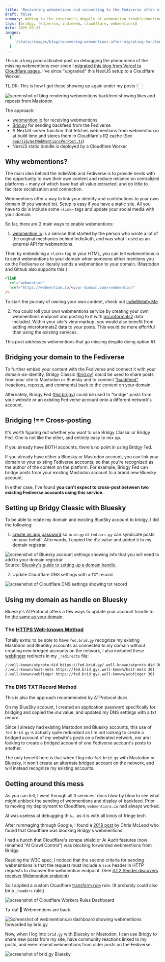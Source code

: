 ```yaml
---
title: 'Recovering webmentions and connecting to the Fediverse after migrating to Cloudflare'
draft: false
summary: Adding to the internet's dogpile of webmention troubleshooting for collecting authentic reactions from online communities.
tags: [bridgy, fediverse, indieweb, cloudflare, webmentions]
date: 2025-09-23
images:
  [
    '/static/images/blog/recovering-webmentions-after-migrating-to-cloudflare/lost-webmentions.png'
  ]
---
```


This is a long procrastinated post on debugging the phenomena of the missing webmentions ever since I [migrated this blog from Vercel to Cloudflare pages](/blog/blocking-ai-crawlers). I've since "upgraded" this NextJS setup to a Cloudflare Worker.

TL;DR: This is how I got these showing up again under my posts 👇🏻

![screenshot of blog rendering webmentions backfeed showing likes and reposts from Mastodon](/static/images/blog/recovering-webmentions-after-migrating-to-cloudflare/blog-webmentions.png)

The approach:

- [webmention.io](https://webmention.io/) for receiving webmentions
- [Brid.gy](https://brid.gy/) for sending backfeed from the Fediverse
- A NextJS server function that fetches webmentions from webmention.io at build time and stores them in Cloudflare's R2 cache (See [`app/lib/getWebMentionsPerPost.ts`](https://github.com/usrrname/jenchan.biz/blob/main/app/lib/getWebMentionsPerPost.ts))
- NextJS static bundle is deployed by a Cloudflare Worker

## Why webmentions?

The main idea behind the IndieWeb and Fediverse is to provide nerds with the opportunity to own their own content and reduce reliance on centralized platforms – many of which have had all value extracted, and do little to facilitate socialization and connection.

Webmentions offer a way to link your identity and contributions to your own domain (if you wanted to). Setup is easy if you have a static site. All you have to do is include some `<link>` tags and update your social media with your domain.

So far, there are 2 main ways to enable webmentions:

1. [webmention.io](https://webmention.io/) is a service that started by the person who wrote a lot of the original mechanics behind IndieAuth, and was what I used as an external API for webmentions.

Then by embedding a `<link>` tag in your HTML, you can tell webmentions.io to send webmentions to your domain when someone either mentions you on the Fediverse or literally sends a webmention to your domain. (Mastodon and Github also supports this.)

```html
<link
  rel="webmention"
  href="https://webmention.io/<your-domain.com>/webmention"
/>
```

To start the journey of owning your own content, check out [IndieWebify.Me](https://indiewebify.me/)

2. You could roll your own webmentions service by creating your own webmentions endpoint and posting to it with [microformats2](https://microformats.org/wiki/microformats2) data included. Within your site's view markup, you would also benefit from adding microformats2 data to your posts. This would be more effortful than using the existing services.

This post addresses webmentions that go missing despite doing option #1.

## Bridging your domain to the Fediverse

To further embed your content with the Fediverse and connect it with your domain-as-identity, Bridgy Classic ([brid.gy](https://brid.gy/)) could be used to share posts from your site to Mastodon or Bluesky and to connect ["backfeed"](https://indieweb.org/backfeed) (reactions, reposts, and comments) back to the content on your domain.

Alternately, Bridgy Fed ([fed.bri.gy](https://fed.bri.gy/)) could be used to "bridge" posts from your website or an existing Fediverse account onto a different network's account.

## Bridging !== Cross-posting

It's worth figuring out whether you want to use Bridgy Classic or Bridgy Fed.
One is not like the other, and entirely easy to mix up.

If you already have BOTH accounts, there's no point in using Bridgy Fed.

If you already have either a Bluesky or Mastodon account, you can link your domain to your existing Fediverse accounts, so that you're recognized as the author of the content on the platform. For example, Bridgy Fed can bridge posts from your existing Mastodon account to a brand new Bluesky account.

In either case, I've found **you can't expect to cross-post between two existing Fediverse accounts using this service.**

## Setting up Bridgy Classic with Bluesky

To be able to relate my domain and existing BlueSky account to bridgy, I did the following:

1. [create an app password](https://fed.brid.gy/docs#app-password) so `brid.gy` or `fed.bri.gy` can syndicate posts on your behalf. Afterwards, I copied the `dld` value and added it to my domain registrar.

<Image
  src="https://bsky.social/about/images/blogposts/change-handle-2.jpg"
  width={320}
  height={320}
  alt="screenshot of Bluesky account settings showing info that you will need to add to your domain registrar"
/>
Source: [Bluesky's guide to setting up a domain
handle](https://bsky.social/about/blog/4-28-2023-domain-handle-tutorial).

2. Update Cloudflare DNS settings with a `TXT` record

![screenshot of Cloudflare DNS settings showing txt record](/static/images/blog/recovering-webmentions-after-migrating-to-cloudflare/cf-dns.png)

## Using my domain as handle on Bluesky

Bluesky's ATProtocol offers a few ways to update your account handle to be [the same as your domain](https://atproto.com/specs/handle#handle-resolution).

### The [HTTPS Well-known Method](https://atproto.com/specs/handle#https-well-known-method)

Totally extra: to be able to have `fed.brid.gy` recognize my existing Mastodon and BlueSky accounts as connected to my domain without creating new bridged accounts on the network, I also included these [webfinger](https://en.wikipedia.org/wiki/WebFinger) redirects in my `_redirects` file:

```txt
/.well-known/atproto-did https://fed.brid.gy/.well-known/atproto-did 301
/.well-known/host-meta https://fed.brid.gy/.well-known/host-meta 301
/.well-known/webfinger https://fed.brid.gy/.well-known/webfinger 301
```

### The DNS TXT Record Method

This is also the approach recommended by ATProtocol docs.

On my BlueSky account, I created an application password specifically for bridging and copied the `dld` value, and updated my DNS settings with a txt record.

Since I already had existing Mastodon and Bluesky accounts, this use of `fed.brid.gy` is actually quite redundant as I'm not looking to create a bridged account of my website's posts on a federated network, nor am I looking to create a bridged account of one Fediverse account's posts to another.

The only benefit here is that when I log into `fed.brid.gy` with Mastodon or Bluesky, it won't create an alternate bridged account on the network, and will instead recognize my existing accounts.

## Getting around this mess

As you can tell, I went through all 3 services' docs blow by blow to see what might unblock the sending of webmentions and display of backfeed. Prior to moving my deployment to Cloudflare, `webmentions.io` had always worked.

AI was useless at debugging this... as it is with all kinds of fringe tech.

After rummaging through Google, I found a [2019 post](https://chrismcleod.dev/blog/experiences-with-cloudflare-blocking-bridgy/) by Chris McLeod who found that Cloudflare was blocking Bridgy's webmentions.

I had a hunch that Cloudflare's scrape shield or AI Audit features (now renamed "AI Crawl Control") was blocking forwarded webmentions from Bridgy.

Reading the W3C spec, I noticed that the second criteria for sending webmentions is that the request must include a `link` header in HTTP requests to discover the webmention endpoint. (See [3.1.2 Sender discovers receiver Webmention endpoint](https://www.w3.org/TR/webmention/#h-sender-discovers-receiver-webmention-endpoint))

So I applied a custom Cloudflare [transform rule](https://developers.cloudflare.com/rules/transform/) rule. (It probably could also be a `_headers` rule.)

![screenshot of Cloudflare Workers Rules Dashboard ](/static/images/blog/recovering-webmentions-after-migrating-to-cloudflare/transform-rules-modify-header.png)

Ta-da! 🎉 Webmentions are back.

![Screenshot of webmentions.io dashboard showing webmentions forwarded by brid.gy](/static/images/blog/recovering-webmentions-after-migrating-to-cloudflare/webmentions.png)

Now, when I log into `brid.gy` with Bluesky or Mastodon, I can use Bridgy to share new posts from my site, have community reactions linked to my posts, and even resend webmentions from older posts on the Fediverse.

![screenshot of brid.gy Bluesky](/static/images/blog/recovering-webmentions-after-migrating-to-cloudflare/bridgy-bluesky.png)
